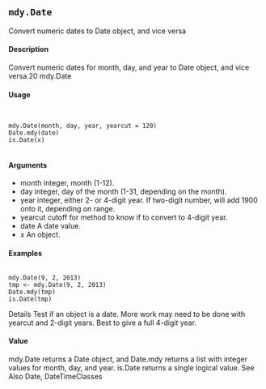 ## ``mdy.Date``
Convert numeric dates to Date object, and vice versa

#### Description

Convert numeric dates for month, day, and year to Date object, and vice versa.20
mdy.Date

#### Usage
<pre><code>

mdy.Date(month, day, year, yearcut = 120)
Date.mdy(date)
is.Date(x)

</code></pre>

#### Arguments

* month integer, month (1-12).
* day integer, day of the month (1-31, depending on the month).
* year integer, either 2- or 4-digit year. If two-digit number, will add 1900 onto it, depending on range.
* yearcut cutoff for method to know if to convert to 4-digit year.
* date A date value.
* x An object.


#### Examples
<pre><code>
mdy.Date(9, 2, 2013)
tmp <- mdy.Date(9, 2, 2013)
Date.mdy(tmp)
is.Date(tmp)
</code></pre>

Details
Test if an object is a date.
More work may need to be done with yearcut and 2-digit years. Best to give a full 4-digit year.

#### Value

mdy.Date returns a Date object, and Date.mdy returns a list with integer values for month, day, and
year. is.Date returns a single logical value.
See Also
Date, DateTimeClasses
